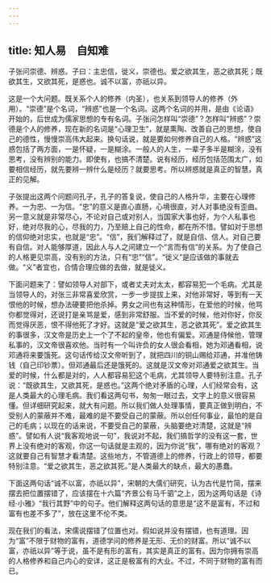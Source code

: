 ```yaml
---
---
---
```

title: 知人易　自知难
---




子张问崇德、辨惑。子曰：主忠信，徙义，崇德也。爱之欲其生，恶之欲其死；既欲其生，又欲其死，是惑也。诚不以富，亦祇以异。

这是一个大问题。既关系个人的修养（内圣），也关系到领导人的修养（外用）。“崇德”是个名词，“辨惑”也是一个名词。这两个名词的并用，是由《论语》开始的，后世成为儒家思想的专有名词。子张问怎样叫“崇德”？怎样叫“辨惑”？崇德是个人的修养，现在新的名词是“心理卫生”，就是熏陶、改善自己的思想，使自己的德性，慢慢崇高伟大起来。换句话说，就是要如何修养自己的人格。“辨惑”这惑包括了两方面，一是怀疑，一是糊涂。一般人的人生，一辈子多半是糊涂，没有思考，没有辨别的能力。即使有，也搞不清楚。说有经历，经历包括范围太广，如要相信经历，就先要辨一辨什么是经历？就要思考。所以辨惑就是真正的智慧，真正的见解。

子张提出这两个问题问孔子，孔子的答复说，使自己的人格升华，主要在心理修养。一为忠、一为信。“忠”的意义是直心直肠，心境很直，对人对事绝没有歪曲。另一意义就是非常尽心，不论对自己或对别人，当国家大事也好，为个人私事也好，绝对尽我的心，尽我的力，乃至赔上自己的性命，都在所不惜。譬如对于思想的信仰绝对忠实，也就是“忠”。“信”，我们解释过了，就是自信、信人。对自己要有自信。对人能够厚道，因此人与人之间建立一个“言而有信”的关系。为了使自己的人格更见崇高，没有别的方法，只有“忠”“信”。“徙义”是应该做的事就去做。“义”者宜也，合情合理应做的去做，就是徙义。

下面问题来了：譬如领导人对部下，或者丈夫对太太，都容易犯一个毛病。尤其是当领导人的，对张三非常喜爱欣赏，一步一步提拔上来，对他非常好，等到有一天恨他的时候，想办法硬要把他杀掉。男女之间也有这种情形，在爱他的时候，他骂你都觉得对，还说打是亲骂是爱，感到非常舒服。当不爱的时候，他对你好，你反而觉得厌恶，恨不得他死了才好。这就是“爱之欲其生，恶之欲其死”。爱之欲其生的事很多，汉文帝是历史上一个了不起的皇帝，他也有偏爱。邓通是侍候他，管理私事的，汉文帝很喜欢他。当时有一个叫许负的女人很会看相，她为邓通看相，说邓通将来要饿死。这句话传给汉文帝听到了，就把四川的铜山赐给邓通，并准他铸钱（自己印钞票）。但邓通最后还是饿死的。这就是汉文帝对邓通爱之欲其生。当爱的时候，什么都是对的，人人都容易犯这个毛病，尤其领导人要特别注意。孔子说：“既欲其生，又欲其死，是惑也。”这两个绝对矛盾的心理，人们经常会有，这是人类最大的心理毛病。我们看这两句书，匆匆一眼过去，文字上的意义很容易懂。但详细研究起来，就大有问题。所以我们做人处理事情，要真正做到明白，不受别人的蒙蔽并不难，最难的是不要受自己的蒙蔽。所以创任何事业，最怕的是自己的毛病；以现在的话来说，不要受自己的蒙蔽，头脑要绝对清楚，这就是“辨惑”。譬如有人说“我客观地说一句”，我说对不起，我们搞哲学的没有这一套，世界上没有绝对的客观，你这一句话就是主观的，因为你说“我”，哪有绝对的客观？这就要自己有智慧才看清楚。这些地方，不管道德上的修养，行政上的领导，都要特别注意。“爱之欲其生，恶之欲其死。”是人类最大的缺点，最大的愚蠢。

下面这两句话“诚不以富，亦祇以异”，宋朝的大儒们研究，认为古代是竹简，摆来摆去把位置摆错了，应该摆在十六篇“齐景公有马千驷”之上，因为这两句话是《诗经·小雅》“我行其野”中的句子。他们解释这两句话的意思是“这不是富有，不过和富有也差不多了”，放在这里不伦不类。

现在我们的看法，宋儒说摆错了位置也对。假如说并没有摆错，也有道理。因为“富”不限于财物的富有，道德学问的修养是无形、无价的财富。所以“诚不以富，亦祇以异”等于说，虽不是有形的富有，其实是真正的富有。因为你拥有崇高的人格修养和自己内心的安详，这正是极富有的大业。不过，不同于财物的富有而已。